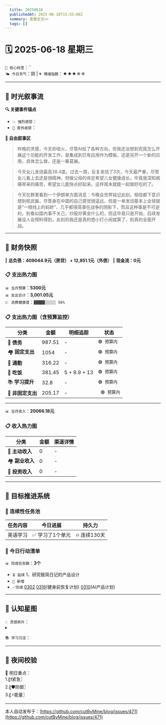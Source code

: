 ```yaml
---
  title: 20250618
  publishedAt: 2025-06-18T15:55:08Z
  summary: 查看全文>>
  tags: []
---
```


# 🗓️ 2025-06-18 星期三  
`🔑 核心标签`：``  
`🌤️ 今日天气`：阴 | `💗 情绪指数`：★★★☆☆   

---


## 🌊 **时光叙事流**
**🔍 关键事件锚点**  
- `💥 强烈感受`：                    
- `🎉 意外收获`：         

**📖 自由叙事区**  
> 昨晚的灵感，今天却哑火，尽管AI给了各种方向，但我还没想到究竟怎么开展这个功能的开发工作，是集成到已有应用作为模板，还是另开一个新的应用，具体怎么做，还是一筹莫展。

> 今天女儿发烧最高38.4度。过去一周，反复发烧了3次，今天最严重，尽管女儿看上去还是很精神，但做父母的肯定希望儿女健康成长，毕竟我深知病痛带来的痛苦，希望女儿能快点好起来。这样周末就能一起做好吃的了。

> 今天在群里看到一个伊朗单方面消息：今晚会世界铭记此刻。相信都下意识想到核武器，尽管身在中国的自己感觉很遥远，但是一单发动基本上全球就是“一根线上的蚂蚱”，几乎都得笼罩在战争的阴影下，而且这种事是不可逆的。别看似国内事不关己，炒股炒黄金什么的，但这毕竟只是开始，后续发展没人会预料得到。此刻的我还是真的想小打小闹就算了，别真的全面开战。

---

## 💸 **财务快照**
‖ **总负债：409044.9元（房贷） + 12,851.1元（外债）**
‖ **现金流：0元**

### 📋 支出热力图

`📊 当月预算`：**5300元**  
`📊 支出合计`：**3,001.05元**  
`💹 消费健康度`：`▓▓▓▓▓░░░░░ 56%`  
### 📋 支出热力图（含预算监控）
| 分类         | 金额    | 明细追踪                  | 状态           |
|--------------|---------|---------------------------|----------------|
| 🏦 **债务**    | 987.51   | -    | `🟢 预算内`   |
| 🏘️ **固定支出** | 1054     |  -  | `🟢 预算内`     |
| 🚌 **通勤**     | 316.22   | -   | `🟢 预算内`     |
| 🍜 **吃饭**     | 381.45  | 5 + 9.9 + 13 | `🟢 预算内`   |
| 📚 **学习提升** | 32.8      | -      | `🟢 预算内`     |
| 🎲 **非固定支出** | 205.17     |  -  | ` 🟢 预算内`  |
---

`📊 当月收入`：**20066.18元**  

### 📋 收入热力图
| 分类         | 金额    | 渠道详情             |
|--------------|---------|-------------------------|
| 🏦 **主动收入**  | 0                | -        |
| 🏘️ **副业收入**  | 0                | -        |
| 🚌 **投资收入**  | 0                | -        |



---

## 🎯 **目标推进系统**

### 🔄 连续性任务池
| 任务内容                | 今日进展          | 持久力     |
|-------------------------|-------------------|------------|
| 英语学习         | ✅ 学习了1个单元 | 🔥 连续130天  |



### 📌 今日行动清单

`📊 完成任务数`：**3个**  
- `⏳ 延续` 1、研究极简日记的产品设计             
- `🚩 新增`   
- `✅完成` [0302](note://WEB9685e40ae7a6464db1196641a1ffd0ee)   [0316](note://WEBc1fcc89ec3e741538b703e8017b38c9f)(健身前恢复计划)  [0310](note://WEBfc89f9187c014fbe9fab88e2d09b4bde)(AI产品计划)


---

## 🌌 **认知星图**
`💡 灵感碎片`：  
▸ 


`📚 学习沉淀`：  
>    

---

## 🌃 夜间校验

🚀 明日重点：  
1.〖❗紧急〗  
2.〖🛡️防御〗  
3.〖⚡能量〗

---
本人自动发布于：[https://github.com/cutByMine/blog/issues/471](https://github.com/cutByMine/blog/issues/471)
